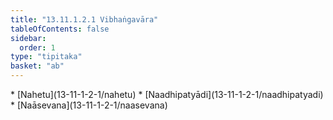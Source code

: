 ```yaml
---
title: "13.11.1.2.1 Vibhaṅgavāra"
tableOfContents: false
sidebar:
  order: 1
type: "tipitaka"
basket: "ab"
---
```



<DynamicBreadcrumb />



<TableOfContents>
* [Nahetu](13-11-1-2-1/nahetu)
* [Naadhipatyādi](13-11-1-2-1/naadhipatyadi)
* [Naāsevana](13-11-1-2-1/naasevana)
</TableOfContents>